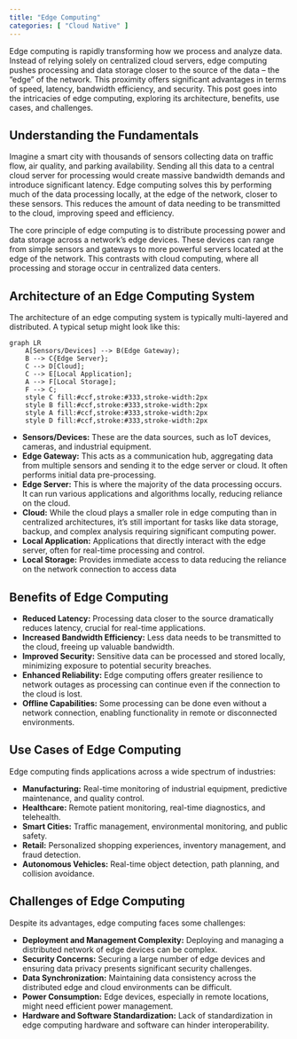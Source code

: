 ```yaml
---
title: "Edge Computing"
categories: [ "Cloud Native" ]
---
```


Edge computing is rapidly transforming how we process and analyze data. Instead of relying solely on centralized cloud servers, edge computing pushes processing and data storage closer to the source of the data – the "edge" of the network. This proximity offers significant advantages in terms of speed, latency, bandwidth efficiency, and security. This post goes into the intricacies of edge computing, exploring its architecture, benefits, use cases, and challenges.

## Understanding the Fundamentals

Imagine a smart city with thousands of sensors collecting data on traffic flow, air quality, and parking availability. Sending all this data to a central cloud server for processing would create massive bandwidth demands and introduce significant latency. Edge computing solves this by performing much of the data processing locally, at the edge of the network, closer to these sensors. This reduces the amount of data needing to be transmitted to the cloud, improving speed and efficiency.

The core principle of edge computing is to distribute processing power and data storage across a network's edge devices. These devices can range from simple sensors and gateways to more powerful servers located at the edge of the network. This contrasts with cloud computing, where all processing and storage occur in centralized data centers.

## Architecture of an Edge Computing System

The architecture of an edge computing system is typically multi-layered and distributed. A typical setup might look like this:

```mermaid
graph LR
    A[Sensors/Devices] --> B(Edge Gateway);
    B --> C{Edge Server};
    C --> D[Cloud];
    C --> E[Local Application];
    A --> F[Local Storage];
    F --> C;
    style C fill:#ccf,stroke:#333,stroke-width:2px
    style B fill:#ccf,stroke:#333,stroke-width:2px
    style A fill:#ccf,stroke:#333,stroke-width:2px
    style D fill:#ccf,stroke:#333,stroke-width:2px
```

-   **Sensors/Devices:** These are the data sources, such as IoT devices, cameras, and industrial equipment.
-   **Edge Gateway:** This acts as a communication hub, aggregating data from multiple sensors and sending it to the edge server or cloud. It often performs initial data pre-processing.
-   **Edge Server:** This is where the majority of the data processing occurs. It can run various applications and algorithms locally, reducing reliance on the cloud.
-   **Cloud:** While the cloud plays a smaller role in edge computing than in centralized architectures, it's still important for tasks like data storage, backup, and complex analysis requiring significant computing power.
-   **Local Application:** Applications that directly interact with the edge server, often for real-time processing and control.
-   **Local Storage:** Provides immediate access to data reducing the reliance on the network connection to access data

## Benefits of Edge Computing

-   **Reduced Latency:** Processing data closer to the source dramatically reduces latency, crucial for real-time applications.
-   **Increased Bandwidth Efficiency:** Less data needs to be transmitted to the cloud, freeing up valuable bandwidth.
-   **Improved Security:** Sensitive data can be processed and stored locally, minimizing exposure to potential security breaches.
-   **Enhanced Reliability:** Edge computing offers greater resilience to network outages as processing can continue even if the connection to the cloud is lost.
-   **Offline Capabilities:** Some processing can be done even without a network connection, enabling functionality in remote or disconnected environments.

## Use Cases of Edge Computing

Edge computing finds applications across a wide spectrum of industries:

-   **Manufacturing:** Real-time monitoring of industrial equipment, predictive maintenance, and quality control.
-   **Healthcare:** Remote patient monitoring, real-time diagnostics, and telehealth.
-   **Smart Cities:** Traffic management, environmental monitoring, and public safety.
-   **Retail:** Personalized shopping experiences, inventory management, and fraud detection.
-   **Autonomous Vehicles:** Real-time object detection, path planning, and collision avoidance.

## Challenges of Edge Computing

Despite its advantages, edge computing faces some challenges:

-   **Deployment and Management Complexity:** Deploying and managing a distributed network of edge devices can be complex.
-   **Security Concerns:** Securing a large number of edge devices and ensuring data privacy presents significant security challenges.
-   **Data Synchronization:** Maintaining data consistency across the distributed edge and cloud environments can be difficult.
-   **Power Consumption:** Edge devices, especially in remote locations, might need efficient power management.
-   **Hardware and Software Standardization:** Lack of standardization in edge computing hardware and software can hinder interoperability.